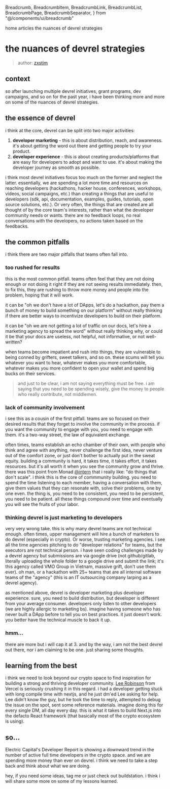   Breadcrumb,
  BreadcrumbItem,
  BreadcrumbLink,
  BreadcrumbList,
  BreadcrumbPage,
  BreadcrumbSeparator,
} from "@/components/ui/breadcrumb"

<Breadcrumb>
  <BreadcrumbList>
    <BreadcrumbItem>
      <BreadcrumbLink href="/">home</BreadcrumbLink>
    </BreadcrumbItem>
    <BreadcrumbSeparator />
    <BreadcrumbItem>
      <BreadcrumbLink href="/articles">articles</BreadcrumbLink>
    </BreadcrumbItem>
    <BreadcrumbSeparator />
    <BreadcrumbItem>
      <BreadcrumbPage>the nuances of devrel strategies</BreadcrumbPage>
    </BreadcrumbItem>
  </BreadcrumbList>
</Breadcrumb>

# the nuances of devrel strategies

> author: [zxstim](https://x.com/zxstim)

## context

so after launching multiple devrel initiatives, grant programs, dev campaigns, and so on for the past year, i have been thinking more and more on some of the nuances of devrel strategies.

## the essence of devrel

i think at the core, devrel can be split into two major activities:
1. **developer marketing** - this is about distribution, reach, and awareness. it's about getting the word out there and getting people to try your product.
2. **developer experience** - this is about creating products/platforms that are easy for developers to adopt and want to use. it's about making the developer journey as smooth as possible.

i think most devrel initiatives focus too much on the former and neglect the latter. essentially, we are spending a lot more time and resources on reaching developers (hackathons, hacker house, conferences, workshops, videos, social campaigns, etc.) than creating a things that are useful to developers (sdk, api, documentation, examples, guides, tutorials, open source solutions, etc.). Or very often, the things that are created are all thought of by the core team's interests, rather than what the developer community needs or wants. there are no feedback loops, no real conversations with the developers, no actions taken based on the feedbacks.

## the common pitfalls

i think there are two major pitfalls that teams often fall into.

### too rushed for results 

this is the most common pitfall. teams often feel that they are not doing enough or not doing it right if they are not seeing results immediately. then, to fix this, they are rushing to throw more money and people into the problem, hoping that it will work.

it can be "oh we don't have a lot of DApps, let's do a hackathon, pay them a bunch of money to build something on our platform" without really thinking if there are better ways to incentivize developers to build on their platform.

it can be "oh we are not getting a lot of traffic on our docs, let's hire a marketing agency to spread the word" without really thinking why, or could it be that your docs are useless, not helpful, not informative, or not well-written?

when teams become impatient and rush into things, they are vulnerable to being conned by grifters, sweet talkers, and so on. these scums will tell you whatever you want to hear, whatever makes you more comfortable, whatever makes you more confident to open your wallet and spend big bucks on their services.

> and just to be clear, i am not saying everything must be free. i am saying that you need to be spending wisely, give the money to people who really contribute, not middlemen.

### lack of community involvement

i see this as a cousin of the first pitfall. teams are so focused on their desired results that they forget to involve the community in the process. if you want the community to engage with you, you need to engage with them. it's a two-way street, the law of equivalent exchange.

often times, teams establish an echo chamber of their own, with people who think and agree with anything, never challenge the first idea, never venture out of the comfort zone, or just don't bother to actually put in the sweat equity. building a community is hard, it takes time, it takes effort, it takes resources. but it's all worth it when you see the community grow and thrive. there was this point from Monad [@intern](https://x.com/intern) that i really like: "do things that don't scale". i think this is the core of commmunity building. you need to spend the time listening to each member, having a conversation with them, give them values that they can resonate with, solve their problems, one by one even. the thing is, you need to be consistent, you need to be persistent, you need to be patient. all these things compound over time and eventually you will see the fruits of your labor.

### thinking devrel is just marketing to developers

very very wrong take. this is why many devrel teams are not technical enough. often times, upper management will hire a bunch of marketers to do devrel (especially in crypto). Or worse, trusting marketing agencies. i see all the time agencies pitching to do "developer relations" for teams, but the executors are not technical person. i have seen coding challenges made by a devrel agency but submissions are via google drive (not github/gitlab, literally uploading the whole folder to a google drive and submit the link; it's this agency called VMO Group in Vietnam, massive grift, don't use them ever). oh man, or a hackathon with 25+ teams that are all internal software teams of the "agency" (this is an IT outsourcing company larping as a devrel agency).

as mentioned above, devrel is developer marketing plus developer experience. sure, you need to build distribution, but developer is different from your average consumer. developers only listen to other developers (we are highly allergic to marketing bs). imagine having someone who has never built a DApp before to tell you on best practices. it just doesn't work. you better have the technical muscle to back it up.

### hmm...

there are more but i will cap it at 3. and by the way, i am not the best devrel out there, nor i am claiming to be one. just sharing some thoughts.

## learning from the best

i think we need to look beyond our crypto space to find inspiration for building a strong and thriving developer community. [Lee Robinson](htts://x.com/leeerob) from Vercel is seriously crushing it in this regard. i had a developer getting stuck with long compile time with nextjs, and he just dm'ed Lee asking for help. Lee didn't know the guy, but he took the time to reply, attempted to debug the issue on the spot, sent some reference materials. imagine doing this for every single DM, all day every day. this is what it takes to build Next.js into the defacto React framework (that basically most of the crypto ecosystem is using).

## so...

Electric Capital's Developer Report is showing a downward trend in the number of active full time developers in the crypto space. and we are spending more money than ever on devrel. i think we need to take a step back and think about what we are doing.

hey, if you need some ideas, tag me or just check out buildstation. i think i will share some more on some of my lessons learned.
